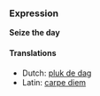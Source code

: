 ===Expression===
'''Seize the day'''

====Translations====
*Dutch: [[pluk de dag]]
*Latin: [[carpe diem]]